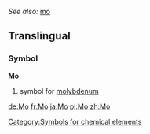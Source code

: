 ''See also:'' [[mo]]

==Translingual==
===Symbol===
'''Mo'''
#{{chemistry}} symbol for [[molybdenum]]
[[Category:Symbols for chemical elements]]

[[de:Mo]]
[[fr:Mo]]
[[ja:Mo]]
[[pl:Mo]]
[[zh:Mo]]